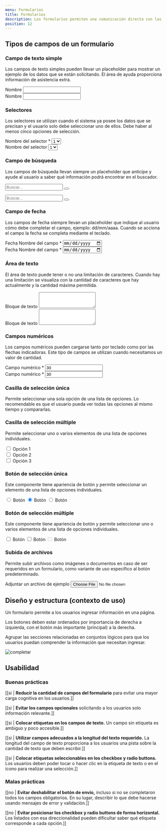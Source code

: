 ```yaml
---
menu: Formularios
title: Formularios
description: Los formularios permiten una comunicación directa con las personas usuarias y nos ayudan a gestionar procesos o trámites que los hacen partícipes. Los tipos de campos que usamos en ellos para comunicar los requisitos de entrada o necesidades específicas son variados. Podemos usar, por ejemplo, campos de texto, selectores, botones de radio, casillas de verificación y selectores de fecha.
position: 12
---
```


## Tipos de campos de un formulario

### Campo de texto simple

Los campos de texto simples pueden llevar un placeholder para mostrar un ejemplo de los datos que se están solicitando. El área de ayuda proporciona información de asistencia extra.

<div class="content-2">
  <div class="form-wrapper">
    <div class="form-group">
      <label for="name-input">Nombre</label>
      <input type="text" class="form-control" id="name-input" name="name" />
    </div>
  </div>
  <div class="form-wrapper bg-light p-4">
    <div class="form-group">
      <label for="name-input">Nombre</label>
      <input type="text" class="form-control" id="name-input" name="name" />
    </div>
  </div>
</div>

### Selectores

Los selectores se utilizan cuando el sistema ya posee los datos que se precisan y el usuario solo debe seleccionar uno de ellos. Debe haber al menos cinco opciones de selección.

<div class="content-2">
  <div class="form-wrapper">
    <div class="form-group">
      <label for="lista-de-seleccion">Nombre del selector *</label>
      <select class="custom-select" id="lista-de-seleccion">
        <option>1</option>
        <option>2</option>
        <option>3</option>
        <option>4</option>
        <option>5</option>
      </select>
    </div>
  </div>
  <div class="form-wrapper bg-light p-4">
    <div class="form-group">
      <label for="lista-de-seleccion">Nombre del selector</label>
      <select class="custom-select" id="lista-de-seleccion">
        <option>1</option>
        <option>2</option>
      </select>
    </div>
  </div>
</div>

### Campo de búsqueda

Los campos de búsqueda llevan siempre un placeholder que anticipe y ayude al usuario a saber qué información podrá encontrar en el buscador.

<div class="content-2">
  <div class="form-wrapper mb-3">
    <form class="form-search">
      <div class="form-group">
        <input type="search" class="form-control input-search" id="name-input" name="name" placeholder="Buscar..." />
        <button class="reset" type="reset"></button>
      </div>
    </form>
  </div>
  <div class="form-wrapper bg-light p-4">
    <form class="form-search">
      <div class="form-group">
        <input type="search" class="form-control input-search" id="name-input" name="name" placeholder="Buscar..." />
        <button class="reset" type="reset"></button>
      </div>
    </form>
  </div>
</div>

### Campo de fecha

Los campos de fecha siempre llevan un placeholder que indique al usuario cómo debe completar el campo, ejemplo: dd/mm/aaaa. Cuando se acciona el campo la fecha se completa mediante el teclado.

<div class="content-2">
  <div class="form-wrapper">
    <div class="form-group">
      <label for="date-input">Fecha</label>
      <span id="date-help" class="form-text">
        Nombre del campo *
      </span>
      <input type="date" class="form-control" id="date-input" name="date" aria-describedby="date-help" />
    </div>
  </div>
  <div class="form-wrapper bg-light p-4">
    <div class="form-group">
      <label for="date-input">Fecha</label>
      <span id="date-help" class="form-text">
        Nombre del campo *
      </span>
      <input type="date" class="form-control" id="date-input" name="date" aria-describedby="date-help" />
    </div>
  </div>
</div>

### Área de texto

El área de texto puede tener o no una limitación de caracteres. Cuando hay una limitación se visualiza con la cantidad de caracteres que hay actualmente y la cantidad máxima permitida.

<div class="content-2">
  <div class="form-wrapper">
    <div class="form-group">
      <label for="text-area">Bloque de texto</label>
      <textarea class="form-control" id="text-area" rows="3"></textarea>
    </div>
  </div>
  <div class="form-wrapper bg-light p-4">
    <div class="form-group">
      <label for="text-area">Bloque de texto</label>
      <textarea class="form-control" id="text-area" rows="3"></textarea>
    </div>
  </div>
</div>

### Campos numéricos

Los campos numéricos pueden cargarse tanto por teclado como por las flechas indicadoras. Este tipo de campos se utilizan cuando necesitamos un valor de cantidad.

<div class="content-2">
  <div class="form-wrapper">
    <div class="form-group">
      <label for="number-input">Campo numérico *</label>
      <input type="number" class="form-control" id="number-input" name="number" value="30" />
    </div>
  </div>
  <div class="form-wrapper bg-light p-4">
    <div class="form-group">
      <label for="number-input">Campo numérico *</label>
      <input type="number" class="form-control" id="number-input" name="number" value="30" />
    </div>
  </div>
</div>

### Casilla de selección única

Permite seleccionar una sola opción de una lista de opciones. Lo recomendable es que el usuario pueda ver todas las opciones al mismo tiempo y compararlas.


<div class="content-2">
  <div class="form-wrapper d-grid text-center">
    <RadioInput
      name="skills"
      options={[
        { value: "uno", label: "Opción 1" },
        { value: "dos", label: "Opción 2" },
        { value: "tres", label: "Opción 3" },
      ]}
    />
  </div>
</div>

### Casilla de selección múltiple

Permite seleccionar uno o varios elementos de una lista de opciones individuales.

<div class="content-2">
  <div class="form-wrapper d-grid text-center">
    <div className="custom-control custom-checkbox">
      <input className="custom-control-input" type="checkbox" id="skills-one-input" name="skills" value="one" />
      <label className="custom-control-label" htmlFor="skills-one-input">
        Opción 1
      </label>
    </div>
    <div className="custom-control custom-checkbox">
      <input className="custom-control-input" type="checkbox" id="skills-two-input" name="skills" value="two" />
      <label className="custom-control-label" htmlFor="skills-two-input">
        Opción 2
      </label>
    </div>
    <div className="custom-control custom-checkbox">
      <input className="custom-control-input" type="checkbox" id="skills-three-input" name="skills" value="three" />
      <label className="custom-control-label" htmlFor="skills-three-input">
        Opción 3
      </label>
    </div>
  </div>
</div>

### Botón de selección única

Este componente tiene apariencia de botón y permite seleccionar un elemento de una lista de opciones individuales.

<div class="content-3">
  <div class="btn-wrapper" data-toggle="buttons">
    <label class="btn btn-chip btn-sm mx-2">
      <input type="radio" name="options1" id="option1" class="btn-check" />
      Botón
    </label>
    <label class="btn btn-chip btn-sm mx-2 active">
      <input type="radio" name="options2" id="option2" class="btn-check" checked="" />
      Botón
    </label>
    <label class="btn btn-chip btn-sm mx-2 disabled">
      <input type="radio" name="options3" id="option3" class="btn-check" />
      Botón
    </label>
  </div>
</div>

### Botón de selección múltiple

Este componente tiene apariencia de botón y permite seleccionar uno o varios elementos de una lista de opciones individuales.

<div class="content-3">
  <div class="btn-wrapper">
    <input type="checkbox" class="btn-check" id="btn-check" autocomplete="off" />
    <label class="btn btn-chip btn-sm mx-2 active" for="btn-check">
      Botón
    </label>
    <input type="checkbox" class="btn-check" id="btn-check2" autocomplete="off" />
    <label class="btn btn-chip btn-sm mx-2" for="btn-check2">
      Botón
    </label>
    <input type="checkbox" class="btn-check" id="btn-check3" autocomplete="off" disabled="" />
    <label class="btn btn-chip btn-sm mx-2 disabled" for="btn-check3">
      Botón
    </label>
  </div>
</div>

### Subida de archivos

Permite subir archivos como imágenes o documentos en caso de ser requeridos en un formulario, como variante de uso específico al botón predeterminado.

<div class="content-2">
  <div class="form-wrapper d-grid">
    <div class="form-group">
      <label for="file-input">Adjuntar un archivo de ejemplo</label>
      <input type="file" class="form-control-file" id="file-input" />
    </div>
  </div>
</div>

## Diseño y estructura (contexto de uso)

Un formulario permite a los usuarios ingresar información en una página.

Los botones deben estar ordenados por importancia de derecha a izquierda, con el botón más importante (principal) a la derecha.

Agrupar las secciones relacionadas en conjuntos lógicos para que los usuarios puedan comprender la información que necesitan ingresar.

![completar](/componentes/formulario/formulario.svg)

## Usabilidad

### Buenas prácticas

[[si | **Reducir la cantidad de campos del formulario** para evitar una mayor carga cognitiva en los usuarios.]]

[[si | **Evitar los campos opcionales** solicitando a los usuarios solo información relevante.]]

[[si | **Colocar etiquetas en los campos de texto.** Un campo sin etiqueta es ambiguo y poco accesible.]]

[[si | **Utilizar campos adecuados a la longitud del texto requerido.** La longitud del campo de texto proporciona a los usuarios una pista sobre la cantidad de texto que deben escribir.]]

[[si | **Colocar etiquetas seleccionables en los checkbox y radio buttons.** Los usuarios deben poder tocar o hacer clic en la etiqueta de texto o en el ícono para realizar una selección.]]

### Malas prácticas

[[no | **Evitar deshabilitar el botón de envío,** incluso si no se completaron todos los campos obligatorios. En su lugar, describir lo que debe hacerse usando mensajes de error y validación.]]

[[no | **Evitar posicionar los checkbox y radio buttons de forma horizontal.** Los listados con esa direccionalidad pueden dificultar saber qué etiqueta corresponde a cada opción.]]
